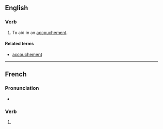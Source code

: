 {{also|accouché}}
==English==

===Verb===
{{en-verb}}

# {{lb|en|transitive}} To aid in an [[accouchement]].

====Related terms====
* [[accouchement]]

----

==French==

===Pronunciation===
* {{audio|fr|LL-Q150 (fra)-DenisdeShawi-accouche.wav|Audio (CAN)}}

===Verb===
{{head|fr|verb form}}

# {{inflection of|fr|accoucher||1//3|s|pres|ind//sub|;|2|s|impr}}